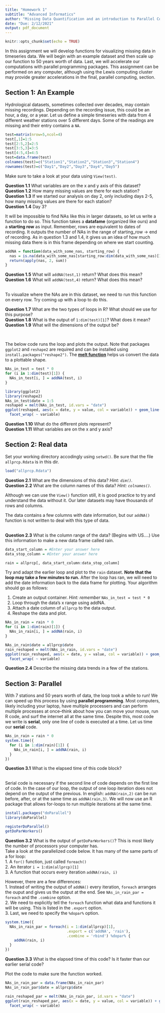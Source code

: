 ```yaml
---
title: "Homework 1"
subtitle: "Advanced Informatics"
author: "Missing Data Quantification and an introduction to Parallel Computing"
date: "Due: 2/12/2021"
output: pdf_document
---
```


```r
knitr::opts_chunk$set(echo = TRUE)
```

In this assignment we will develop functions for visualizing missing data in timeseries data. We will begin with an example dataset and then scale up our function to 50 years worth of data. Last, we will accelerate our computations with parallel programming packages. This assignment can be performed on any computer, although using the Lewis computing cluster may provide greater accelerations in the final, parallel computing, section.

## Section 1: An Example

Hydrological datasets, sometimes collected over decades, may contain missing recordings. Depending on the recording issue, this could be an hour, a day, or a year. Let us define a simple timeseries with data from 4 different weather stations over 5 different days. Some of the readings are missing and their entry contains a `NA`.

```r
test=matrix(nrow=5,ncol=4)
test[,1]=1:5
test[2:5,2]=2:5
test[3:5,3]=3:5
test[4:5,4]=4:5
test=data.frame(test)
colnames(test)=c("Station1","Station2","Station3","Station4")
rownames(test)=c("Day1","Day2","Day3","Day4","Day5")
```

Make sure to take a look at your data using `View(test)`.  
  
**Question 1.1** What variables are on the x and y axis of this dataset?  
**Question 1.2** How many missing values are there for each station?  
**Question 1.3** If we started our analysis on day 2, only including days 2-5, how many missing values are there for each station?  
**Question 1.4** Day 3?  

It will be impossible to find NAs like this in larger datasets, so let us write a function to do so. This function takes a **datafame** (organized like ours) and a **starting row** as input. Remember, rows are equivalent to dates of recording. It outputs the number of NAs in the range of starting_row -> end of recording. As in question 1.3 and 1.4, it gives us an idea of how much missing data there is in this frame depending on where we start counting.

```r
addNA = function(data_with_some_nas, starting_row) {
  nas = is.na(data_with_some_nas[starting_row:dim(data_with_some_nas)[1], ])
  return(apply(nas, 2, sum))
}
```

**Question 1.5** What will `addNA(test,1)` return? What does this mean?  
**Question 1.6** What will `addNA(test,4)` return? What does this mean?  
&nbsp;

To visualize where the NAs are in this dataset, we need to run this function on every row. Try coming up with a loop to do this.

**Question 1.7** What are the two types of loops in R? What should we use for this purpose?  
**Question 1.8** What is the output of `1:dim(test)[1]`? What does it mean?  
**Question 1.9** What will the dimensions of the output be?  

&nbsp;

The below code runs the loop and plots the output. Note that packages `ggplot2` and `reshape2` are required and can be installed using `install.packages("reshape2")`. The [**melt function**](https://www.r-bloggers.com/2012/04/melt/) helps us convert the data to a plottable shape.

```r
NAs_in_test = test * 0
for (i in 1:dim(test)[1]) {
  NAs_in_test[i, ] = addNA(test, i)
}

library(ggplot2)
library(reshape2)
NAs_in_test$date = 1:5
reshaped = melt(NAs_in_test, id.vars = "date")
ggplot(reshaped, aes(x = date, y = value, col = variable)) + geom_line() +
  facet_wrap( ~ variable)
```

**Question 1.10** What do the different plots represent?  
**Question 1.11** What variables are on the x and y axis? 

## Section 2: Real data

Set your working directory accodingly using `setwd()`. Be sure that the file `allprcp.Rdata` is in this dir.
```r
load("allprcp.Rdata")
```
**Question 2.1** What are the dimensions of this data? *Hint: `dim()`.*  
**Question 2.2** What are the column names of this data? *Hint: `colnames()`.* 
&nbsp;

Although we can use the `View()` function still, it is good practice to try and understand the data without it. Our later datasets may have thousands of rows and columns.
&nbsp;

The data contains a few columns with date information, but our `addNA()` function is not written to deal with this type of data.  
&nbsp;

**Question 2.3** What is the column range of the data? (Begins with US....) Use this information to make a new data frame called rain.
```r
data_start_column = #Enter your answer here
data_stop_column = #Enter your answer here

rain = allprcp[, data_start_column:data_stop_column]
```
Try and adapt the earlier loop and plot to the `rain` dataset. **Note that the loop may take a few minutes to run.** After the loop has ran, we will need to add the date information back to the data frame for plotting. Your algorithm should go as follows:  

1. Create an output container. *Hint: remember* `NAs_in_test = test * 0`
2. Loop through the data's x range using addNA.
3. Attach a date column of `allprcp` to the data output.
4. Reshape the data and plot.

```r
NAs_in_rain = rain * 0
for (i in 1:dim(rain)[1]) {
  NAs_in_rain[i, ] = addNA(rain, i)
}

NAs_in_rain$date = allprcp$date
rain_reshaped = melt(NAs_in_rain, id.vars = "date")
ggplot(rain_reshaped, aes(x = date, y = value, col = variable)) + geom_line() +
  facet_wrap( ~ variable)
```

**Question 2.4** Describe the missing data trends in a few of the stations.

## Section 3: Parallel

With 7 stations and 50 years worth of data, the loop took a while to run! We can speed up this process by using **parallel programming**. Most computers, likely including your laptop, have multiple processers and can perform multiple processes at once--think about how you can move your mouse, run R code, and surf the internet all at the same time. Despite this, most code we write is **serial**, only one line of code is executed at a time. Let us time our **serial** code.
```r
NAs_in_rain = rain * 0
system.time({
  for (i in 1:dim(rain)[1]) {
    NAs_in_rain[i, ] = addNA(rain, i)
  }
})
```
**Question 3.1** What is the elapsed time of this code block?  
&nbsp;

Serial code is necessary if the second line of code depends on the first line of code. In the case of our loop, the output of one loop iteration does not depend on the output of the previous. In english: `addNA(rain,2)` can be run before, after, or at the same time as `addNA(rain,3)`. We will now use an R package that allows for-loops to run multiple iterations at the same time. 
```r
install.packages("doParallel")
library(doParallel)

registerDoParallel()
getDoParWorkers()
```
**Question 3.2** What is the output of `getDoParWorkers()`? This is most likely the number of processors your computer has.  
Take a look at the parallelized code below. It has many of the same parts of a for loop:  
1. A `for()` function, just called `foreach()`  
2. An iterator `i = 1:dim(allprcp)[1]`  
3. A function that occurs every iteration `addNA(rain, i)` 
&nbsp;

However, there are a few differences:  
1. Instead of writing the output of `addNA()` every iteration, `foreach` arranges the ouput and gives us the output at the end. See `NAs_in_rain_par = foreach` and the `.combine` option.  
2. We need to explicitly tell the `foreach` function what data and functions it will be using. This is listed in the `.export` option.  
3. Last, we need to specify the `%dopar%` option.  
```r
system.time({
  NAs_in_rain_par = foreach(i = 1:dim(allprcp)[1], 
                            .export = c('addNA', 'rain'), 
                            .combine = 'rbind') %dopar% {
    addNA(rain, i)
  }
})
```

**Question 3.3** What is the elapsed time of this code? Is it faster than our earlier serial code?

Plot the code to make sure the function worked.
```r
NAs_in_rain_par = data.frame(NAs_in_rain_par)
NAs_in_rain_par$date = allprcp$date

rain_reshaped_par = melt(NAs_in_rain_par, id.vars = "date")
ggplot(rain_reshaped_par, aes(x = date, y = value, col = variable)) + geom_line() +
  facet_wrap( ~ variable)
```

